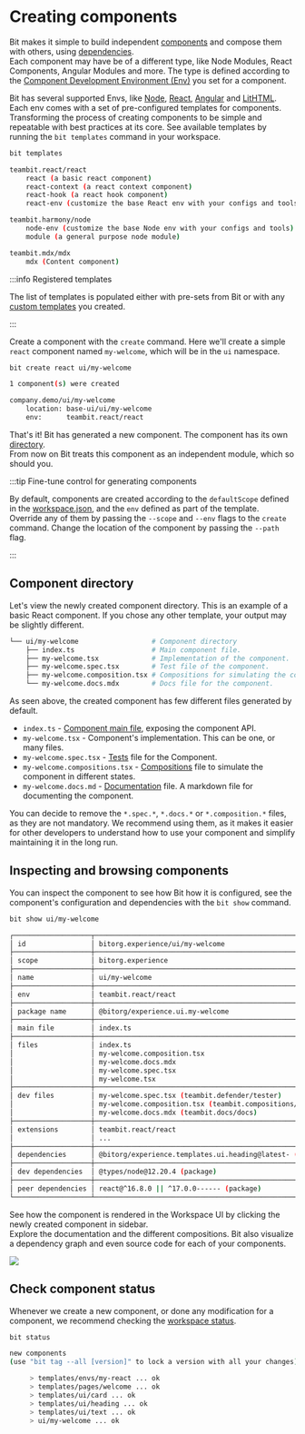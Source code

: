 
# Creating components

Bit makes it simple to build independent [components](/components/component-overview) and compose them with others, using [dependencies](/dependencies/dependencies-overview).  
Each component may have be of a different type, like Node Modules, React Components, Angular Modules and more. The type is defined according to the [Component Development Environment (Env)](/getting-started/composing/dev-environments) you set for a component.

Bit has several supported Envs, like [Node](/frameworks/node/node-overview), [React](/frameworks/react/react-overview), [Angular](/frameworks/angular/angular-overview) and [LitHTML](/frameworks/lit-html/lit-overview). <!-- Envs can be found in the [Bit Cloud community hub](/). -->  
Each env comes with a set of pre-configured templates for components. Transforming the process of creating components to be simple and repeatable with best practices at its core. See available templates by running the `bit templates` command in your workspace.

```bash
bit templates
```

```bash
teambit.react/react
    react (a basic react component)
    react-context (a react context component)
    react-hook (a react hook component)
    react-env (customize the base React env with your configs and tools)

teambit.harmony/node
    node-env (customize the base Node env with your configs and tools)
    module (a general purpose node module)

teambit.mdx/mdx
    mdx (Content component)
```

:::info Registered templates

The list of templates is populated either with pre-sets from Bit or with any [custom templates](/dev-services/generator/generate-component) you created.

:::

Create a component with the `create` command. Here we'll create a simple `react` component named `my-welcome`, which will be in the `ui` namespace.

```bash
bit create react ui/my-welcome
```

```bash
1 component(s) were created

company.demo/ui/my-welcome
    location: base-ui/ui/my-welcome
    env:      teambit.react/react
```

That's it! Bit has generated a new component. The component has its own [directory](/workspace/structure/component-directory).  
From now on Bit treats this component as an independent module, which so should you.

:::tip Fine-tune control for generating components

By default, components are created according to the `defaultScope` defined in the [workspace.json](/workspace/workspace-configuration), and the `env` defined as part of the template.  
Override any of them by passing the `--scope` and `--env` flags to the `create` command. Change the location of the component by passing the `--path` flag.

:::

## Component directory

Let's view the newly created component directory. This is an example of a basic React component. If you chose any other template, your output may be slightly different.

```bash
└── ui/my-welcome                  # Component directory
    ├── index.ts                   # Main component file.
    ├── my-welcome.tsx             # Implementation of the component.
    ├── my-welcome.spec.tsx        # Test file of the component.
    ├── my-welcome.composition.tsx # Compositions for simulating the component in different states.
    └── my-welcome.docs.mdx        # Docs file for the component.
```

As seen above, the created component has few different files generated by default.

- `index.ts` - [Component main file](/components/structure/component-main-file), exposing the component API.
- `my-welcome.tsx` - Component's implementation. This can be one, or many files.
- `my-welcome.spec.tsx` - [Tests](/dev-services/tester/tester-overview) file for the Component.
- `my-welcome.compositions.tsx` - [Compositions](/dev-services/compositions/compositions-overview) file to simulate the component in different states.
- `my-welcome.docs.md` - [Documentation](/dev-services/docs/docs-overview) file. A markdown file for documenting the component.

You can decide to remove the `*.spec.*`, `*.docs.*` or `*.composition.*` files, as they are not mandatory. We recommend using them, as it makes it easier for other developers to understand how to use your component and simplify maintaining it in the long run.

## Inspecting and browsing components

You can inspect the component to see how Bit how it is configured, see the component's configuration and dependencies with the `bit show` command.

```bash
bit show ui/my-welcome
```

```bash
┌───────────────────┬────────────────────────────────────────────────────────────────┐
│ id                │ bitorg.experience/ui/my-welcome                                │
├───────────────────┼────────────────────────────────────────────────────────────────┤
│ scope             │ bitorg.experience                                              │
├───────────────────┼────────────────────────────────────────────────────────────────┤
│ name              │ ui/my-welcome                                                  │
├───────────────────┼────────────────────────────────────────────────────────────────┤
│ env               │ teambit.react/react                                            │
├───────────────────┼────────────────────────────────────────────────────────────────┤
│ package name      │ @bitorg/experience.ui.my-welcome                               │
├───────────────────┼────────────────────────────────────────────────────────────────┤
│ main file         │ index.ts                                                       │
├───────────────────┼────────────────────────────────────────────────────────────────┤
│ files             │ index.ts                                                       │
│                   │ my-welcome.composition.tsx                                     │
│                   │ my-welcome.docs.mdx                                            │
│                   │ my-welcome.spec.tsx                                            │
│                   │ my-welcome.tsx                                                 │
├───────────────────┼────────────────────────────────────────────────────────────────┤
│ dev files         │ my-welcome.spec.tsx (teambit.defender/tester)                  │
│                   │ my-welcome.composition.tsx (teambit.compositions/compositions) │
│                   │ my-welcome.docs.mdx (teambit.docs/docs)                        │
├───────────────────┼────────────────────────────────────────────────────────────────┤
│ extensions        │ teambit.react/react                                            │
│                   │ ...                                                            │
├───────────────────┼────────────────────────────────────────────────────────────────┤
│ dependencies      │ @bitorg/experience.templates.ui.heading@latest- (component)    │
├───────────────────┼────────────────────────────────────────────────────────────────┤
│ dev dependencies  │ @types/node@12.20.4 (package)                                  │
├───────────────────┼────────────────────────────────────────────────────────────────┤
│ peer dependencies │ react@^16.8.0 || ^17.0.0------ (package)                       │
└───────────────────┴────────────────────────────────────────────────────────────────┘
```

See how the component is rendered in the Workspace UI <!--TODO [Component UI](/components/ui) --> by clicking the newly created component in sidebar.  
Explore the documentation and the different compositions. Bit also visualize a dependency graph and even source code for each of your components.

<Image src={componentImg} />

## Check component status

Whenever we create a new component, or done any modification for a component, we recommend checking the [workspace status](/workspace/workspace-status).

```bash
bit status
```

```bash
new components
(use "bit tag --all [version]" to lock a version with all your changes)

     > templates/envs/my-react ... ok
     > templates/pages/welcome ... ok
     > templates/ui/card ... ok
     > templates/ui/heading ... ok
     > templates/ui/text ... ok
     > ui/my-welcome ... ok
```
